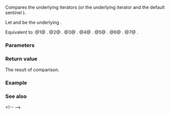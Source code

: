 {{title|1=operator==,&lt;,&gt;,&lt;=,&gt;=,&lt;=&gt;{{small|(ranges::chunk_view::''iterator'')}}}}
{{cpp/ranges/chunk_view/navbar}}

{{dcl begin}}
{{dcl|num=1|since=c++23|1=
friend constexpr bool operator==( const /*iterator*/&amp; x, const /*iterator*/&amp; y );
}}
{{dcl|num=2|since=c++23|1=
friend constexpr bool operator==( const /*iterator*/&amp; x, std::default_sentinel_t );
}}
{{dcl|num=3|since=c++23|1=
friend constexpr bool operator&lt;( const /*iterator*/&amp; x, const /*iterator*/&amp; y )
    requires ranges::random_access_range&lt;Base&gt;;
}}
{{dcl|num=4|since=c++23|1=
friend constexpr bool operator&gt;( const /*iterator*/&amp; x, const /*iterator*/&amp; y )
    requires ranges::random_access_range&lt;Base&gt;;
}}
{{dcl|num=5|since=c++23|1=
friend constexpr bool operator&lt;=( const /*iterator*/&amp; x, const /*iterator*/&amp; y )
    requires ranges::random_access_range&lt;Base&gt;;
}}
{{dcl|num=6|since=c++23|1=
friend constexpr bool operator&gt;=( const /*iterator*/&amp; x, const /*iterator*/&amp; y )
    requires ranges::random_access_range&lt;Base&gt;;
}}
{{dcl|num=7|since=c++23|1=
friend constexpr auto operator&lt;=&gt;( const /*iterator*/&amp; x, const /*iterator*/&amp; y )
    requires ranges::random_access_range&lt;Base&gt; &amp;&amp;
             std::three_way_comparable&lt;ranges::iterator_t&lt;Base&gt;&gt;;
}}
{{dcl end}}

Compares the underlying iterators (or the underlying iterator and the default sentinel {{v|2}}).

Let {{tti|current_}} and {{tti|end_}} be the underlying {{rlp|/#Data members|data members}}.

Equivalent to:
@1@ {{c|1=return x.current_ == y.current_;}}.
@2@ {{c|1=return x.current_ == x.end_;}}.
@3@ {{c|return x.current_ &lt; y.current_;}}.
@4@ {{c|return y &lt; x;}}.
@5@ {{c|return !(y &lt; x);}}.
@6@ {{c|return !(x &lt; y);}}.
@7@ {{c|1=return x.current_ &lt;=&gt; y.current_;}}.

{{cpp/hidden friend|{{tt|std::ranges::chunk_view::''iterator''&lt;Const&gt;}}|plural=yes}}

{{cpp/note synthesized eq}}

===Parameters===
{{par begin}}
{{par|x, y|the {{rlp|/#Data members|iterators}} to compare}}
{{par end}}

===Return value===
The result of comparison.

===Example===
{{example}}

===See also===
{{dsc begin}}&lt;!--
{{dsc inc|cpp/ranges/adaptor/outer_iterator/dsc operator cmp|chunk_view}}--&gt;
{{dsc end}}

{{langlinks|de|es|ja|ru|zh}}
